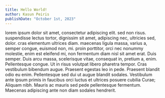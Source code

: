 ```yaml
---
title: Hello World!
author: Kasun Peiris
publishDate: "October 1st, 2023"
---
```


lorem ipsum dolor sit amet, consectetur adipiscing elit. sed non risus. suspendisse lectus tortor, dignissim sit amet, adipiscing nec, ultricies sed, dolor. cras elementum ultrices diam. maecenas ligula massa, varius a, semper congue, euismod non, mi. proin porttitor, orci nec nonummy molestie, enim est eleifend mi, non fermentum diam nisl sit amet erat. Duis semper. Duis arcu massa, scelerisque vitae, consequat in, pretium a, enim. Pellentesque congue. Ut in risus volutpat libero pharetra tempor. Cras vestibulum bibendum augue. Praesent egestas leo in pede. Praesent blandit odio eu enim. Pellentesque sed dui ut augue blandit sodales. Vestibulum ante ipsum primis in faucibus orci luctus et ultrices posuere cubilia Curae; Aliquam nibh. Mauris ac mauris sed pede pellentesque fermentum. Maecenas adipiscing ante non diam sodales hendrerit.
